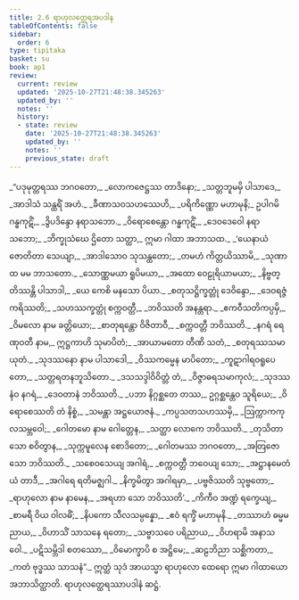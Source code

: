 ```yaml
---
title: 2.6 ရာဟုလတ္ထေရအပဒါန
tableOfContents: false
sidebar:
  order: 6
type: tipitaka
basket: su
book: ap1
review:
  current: review
  updated: '2025-10-27T21:48:38.345263'
  updated_by: ''
  notes: ''
  history:
  - state: review
    date: '2025-10-27T21:48:38.345263'
    updated_by: ''
    notes: ''
    previous_state: draft
---
```



<ReviewStatus review={frontmatter.review} showDetails={true} />

<HypothesisAnnotation frontmatter={frontmatter} />

<DynamicBreadcrumb />

<Division number="68" book="ap1" e="ch" v="20" p="66">

<Paragraph number="773" type="verses" book="ap1">
_“ပဒုမုတ္တရဿ ဘဂဝတော,_  
_လောကဇေဋ္ဌဿ တာဒိနော;_  
_သတ္တဘူမမှိ ပါသာဒေ,_  
_အာဒါသံ သန္ထရိံ အဟံ._  

</Paragraph>

</Division>
<Division number="69" book="ap1" e="ch" v="20" p="66">

<Paragraph number="774" type="verses" book="ap1">
_ခီဏာသဝသဟဿေဟိ,_  
_ပရိကိဏ္ဏော မဟာမုနိ;_  
ဥပါဂမိ ဂန္ဓကုဋိံ,_  
_ဒွိပဒိန္ဒော နရာသဘော._  

</Paragraph>

</Division>
<Division number="70" book="ap1" e="ch" v="20" p="66">

<Paragraph number="775" type="verses" book="ap1">
_ဝိရောစေန္တော ဂန္ဓကုဋိံ,_  
_ဒေဝဒေဝေါ နရာသဘော;_  
_ဘိက္ခုသံဃေ ဌိတော သတ္ထာ,_  
ဣမာ ဂါထာ အဘာသထ._  

</Paragraph>

</Division>
<Division number="71" book="ap1" e="ch" v="20" p="66">

<Paragraph number="776" type="verses" book="ap1">
_‘ယေနာယံ ဇောတိတာ သေယျာ,_  
_အာဒါသောဝ သုသန္ထတော;_  
_တမဟံ ကိတ္တယိဿာမိ,_  
_သုဏာထ မမ ဘာသတော._  

</Paragraph>

</Division>
<Division number="72" book="ap1" e="ch" v="20" p="66">

<Paragraph number="777" type="verses" book="ap1">
_သောဏ္ဏမယာ ရူပိမယာ,_  
_အထော ဝေဠုရိယာမယာ;_  
_နိဗ္ဗတ္တိဿန္တိ ပါသာဒါ,_  
_ယေ ကေစိ မနသော ပိယာ._  

</Paragraph>

</Division>
<Division number="73" book="ap1" e="ch" v="20" p="66">

<Paragraph number="778" type="verses" book="ap1">
_စတုသဋ္ဌိက္ခတ္တုံ ဒေဝိန္ဒော,_  
_ဒေဝရဇ္ဇံ ကရိဿတိ;_  
_သဟဿက္ခတ္တုံ စက္ကဝတ္တီ,_  
_ဘဝိဿတိ အနန္တရာ._  

</Paragraph>

</Division>
<Division number="74" book="ap1" e="ch" v="20" p="66">

<Paragraph number="779" type="verses" book="ap1">
_ဧကဝီသတိကပ္ပမှိ,_  
_ဝိမလော နာမ ခတ္တိယော;_  
_စာတုရန္တော ဝိဇိတာဝီ,_  
_စက္ကဝတ္တီ ဘဝိဿတိ._  

</Paragraph>

</Division>
<Division number="75" book="ap1" e="ch" v="20" p="66">

<Paragraph number="780" type="verses" book="ap1">
_နဂရံ ရေဏုဝတီ နာမ,_  
ဣဋ္ဌကာဟိ သုမာပိတံ;_  
_အာယာမတော တီဏိ သတံ,_  
_စတုရဿသမာယုတံ._  

</Paragraph>

</Division>
<Division number="76" book="ap1" e="ch" v="20" p="66">

<Paragraph number="781" type="verses" book="ap1">
_သုဒဿနော နာမ ပါသာဒေါ,_  
_ဝိဿကမ္မေန မာပိတော;_  
_ကူဋာဂါရဝရူပေတော,_  
_သတ္တရတနဘူသိတော._  

</Paragraph>

</Division>
<Division number="77" book="ap1" e="ch" v="20" p="67">

<Paragraph number="782" type="verses" book="ap1">
_ဒသသဒ္ဒါဝိဝိတ္တံ တံ,_  
_ဝိဇ္ဇာဓရသမာကုလံ;_  
_သုဒဿနံဝ နဂရံ,_  
_ဒေဝတာနံ ဘဝိဿတိ._  

</Paragraph>

</Division>
<Division number="78" book="ap1" e="ch" v="20" p="67">

<Paragraph number="783" type="verses" book="ap1">
_ပဘာ နိဂ္ဂစ္ဆတေ တဿ,_  
ဥဂ္ဂစ္ဆန္တေဝ သူရိယေ;_  
_ဝိရောစေဿတိ တံ နိစ္စံ,_  
_သမန္တာ အဋ္ဌယောဇနံ._  

</Paragraph>

</Division>
<Division number="79" book="ap1" e="ch" v="20" p="67">

<Paragraph number="784" type="verses" book="ap1">
_ကပ္ပသတသဟဿမှိ,_  
_ဩက္ကာကကုလသမ္ဘဝေါ;_  
_ဂေါတမော နာမ ဂေါတ္တေန,_  
_သတ္ထာ လောကေ ဘဝိဿတိ._  

</Paragraph>

</Division>
<Division number="80" book="ap1" e="ch" v="20" p="67">

<Paragraph number="785" type="verses" book="ap1">
_တုသိတာ သော စဝိတွာန,_  
_သုက္ကမူလေန စောဒိတော;_  
_ဂေါတမဿ ဘဂဝတော,_  
_အတြဇော သော ဘဝိဿတိ._  

</Paragraph>

</Division>
<Division number="81" book="ap1" e="ch" v="20" p="67">

<Paragraph number="786" type="verses" book="ap1">
_သစေဝသေယျ အဂါရံ,_  
_စက္ကဝတ္တီ ဘဝေယျ သော;_  
_အဋ္ဌာနမေတံ ယံ တာဒီ,_  
_အဂါရေ ရတိမဇ္ဈဂါ._  

</Paragraph>

</Division>
<Division number="82" book="ap1" e="ch" v="20" p="67">

<Paragraph number="787" type="verses" book="ap1">
_နိက္ခမိတွာ အဂါရမှာ,_  
_ပဗ္ဗဇိဿတိ သုဗ္ဗတော;_  
_ရာဟုလော နာမ နာမေန,_  
_အရဟာ သော ဘဝိဿတိ’._  

</Paragraph>

</Division>
<Division number="83" book="ap1" e="ch" v="20" p="67">

<Paragraph number="788" type="verses" book="ap1">
_ကိကီဝ အဏ္ဍံ ရက္ခေယျ,_  
_စာမရီ ဝိယ ဝါလဓိံ;_  
_နိပကော သီလသမ္ပန္နော,_  
_ဧဝံ ရက္ခိံ မဟာမုနိ._  

</Paragraph>

</Division>
<Division number="84" book="ap1" e="ch" v="20" p="67">

<Paragraph number="789" type="verses" book="ap1">
_တဿာဟံ ဓမ္မမညာယ,_  
_ဝိဟာသိံ သာသနေ ရတော;_  
_သဗ္ဗာသဝေ ပရိညာယ,_  
_ဝိဟရာမိ အနာသဝေါ._  

</Paragraph>

</Division>
<Division number="85" book="ap1" e="ch" v="20" p="67">

<Paragraph number="790" type="verses" book="ap1">
_ပဋိသမ္ဘိဒါ စတဿော,_  
_ဝိမောက္ခာပိ စ အဋ္ဌိမေ;_  
_ဆဠဘိညာ သစ္ဆိကတာ,_  
_ကတံ ဗုဒ္ဓဿ သာသနံ”._  

</Paragraph>

<Paragraph number="791" book="ap1">
ဣတ္ထံ သုဒံ အာယသ္မာ ရာဟုလော ထေရော ဣမာ ဂါထာယော အဘာသိတ္ထာတိ.

</Paragraph>
</Division>

<Paragraph number="792" type="center" book="ap1">
ရာဟုလတ္ထေရဿာပဒါနံ ဆဋ္ဌံ.
</Paragraph>